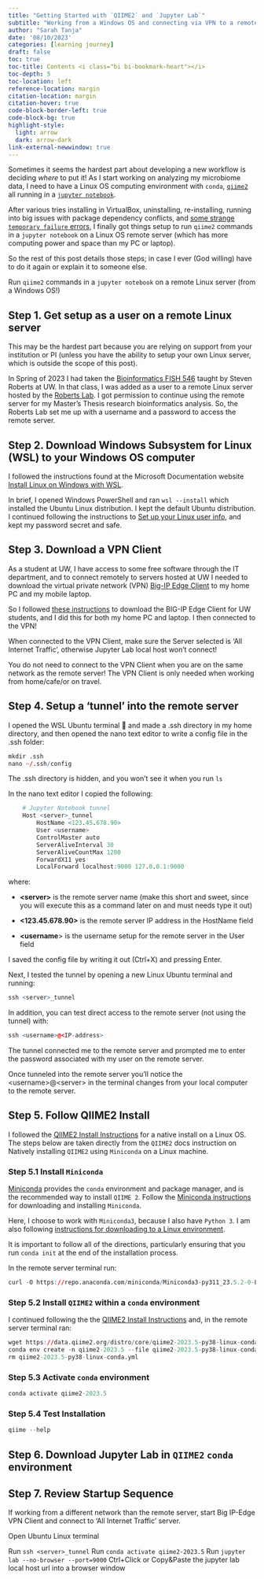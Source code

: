 ```yaml
---
title: "Getting Started with `QIIME2` and `Jupyter Lab`"
subtitle: "Working from a Windows OS and connecting via VPN to a remote server"
author: "Sarah Tanja"
date: '08/10/2023'
categories: [learning journey]
draft: false
toc: true
toc-title: Contents <i class="bi bi-bookmark-heart"></i>
toc-depth: 5
toc-location: left
reference-location: margin
citation-location: margin
citation-hover: true
code-block-border-left: true
code-block-bg: true
highlight-style: 
  light: arrow
  dark: arrow-dark
link-external-newwindow: true
---
```


Sometimes it seems the hardest part about developing a new workflow is deciding *where* to put it! As I start working on analyzing my microbiome data, I need to have a Linux OS computing environment with `conda`, [`qiime2`](https://qiime2.org/) all running in a [`jupyter notebook`](https://jupyter.org/).

After various tries installing in VirtualBox, uninstalling, re-installing, running into big issues with package dependency conflicts, and [some strange `temporary failure` errors](https://forum.qiime2.org/t/temporary-failure-in-name-resolution-wget-unable-to-resolve-host-address-data-qiime2-org/27193), I finally got things setup to run `qiime2` commands in a `jupyter notebook` on a Linux OS remote server (which has more computing power and space than my PC or laptop).

So the rest of this post details those steps; in case I ever (God willing) have to do it again or explain it to someone else.

::: {.callout-note title="Objective"}
Run `qiime2` commands in a `jupyter notebook` on a remote Linux server (from a Windows OS!)
:::

## Step 1. Get setup as a user on a remote Linux server

This may be the hardest part because you are relying on support from your institution or PI (unless you have the ability to setup your own Linux server, which is outside the scope of this post).

In Spring of 2023 I had taken the [Bioinformatics FISH 546](https://sr320.github.io/course-fish546-2023/schedule.html) taught by Steven Roberts at UW. In that class, I was added as a user to a remote Linux server hosted by the [Roberts Lab](https://robertslab.github.io/resources/). I got permission to continue using the remote server for my Master's Thesis research bioinformatics analysis. So, the Roberts Lab set me up with a username and a password to access the remote server.

## Step 2. Download Windows Subsystem for Linux (WSL) to your Windows OS computer

I followed the instructions found at the Microsoft Documentation website [Install Linux on Windows with WSL](https://learn.microsoft.com/en-us/windows/wsl/install).

In brief, I opened Windows PowerShell and ran `wsl --install` which installed the Ubuntu Linux distribution. I kept the default Ubuntu distribution. I continued following the instructions to [Set up your Linux user info](https://learn.microsoft.com/en-us/windows/wsl/install#:~:text=use%20with%20WSL.-,Set%20up%20your%20Linux%20user%20info,-Once%20you%20have), and kept my password secret and safe.

## Step 3. Download a VPN Client

As a student at UW, I have access to some free software through the IT department, and to connect remotely to servers hosted at UW I needed to download the virtual private network (VPN) [Big-IP Edge Client](https://www.lib.washington.edu/help/connect/husky-onnet) to my home PC and my mobile laptop.

So I followed [these instructions](https://www.lib.washington.edu/help/connect/husky-onnet) to download the BIG-IP Edge Client for UW students, and I did this for both my home PC and laptop. I then connected to the VPN!

::: callout-important
When connected to the VPN Client, make sure the Server selected is 'All Internet Traffic', otherwise Jupyter Lab local host won't connect!
:::

::: callout-important
You do not need to connect to the VPN Client when you are on the same network as the remote server! The VPN Client is only needed when working from home/cafe/or on travel.
:::


## Step 4. Setup a 'tunnel' into the remote server

I opened the WSL Ubuntu terminal 🐧 and made a .ssh directory in my home directory, and then opened the nano text editor to write a config file in the .ssh folder:

```r
mkdir .ssh
nano ~/.ssh/config
```

::: callout-tip
The .ssh directory is hidden, and you won't see it when you run `ls`
:::

In the nano text editor I copied the following:

```r
    # Jupyter Notebook tunnel
    Host <server>_tunnel
        HostName <123.45.678.90>
        User <username>
        ControlMaster auto
        ServerAliveInterval 30
        ServerAliveCountMax 1200
        ForwardX11 yes
        LocalForward localhost:9000 127.0.0.1:9000
```

where:

-   **\<server>** is the remote server name (make this short and sweet, since you will execute this as a command later on and must needs type it out)

-    **\<123.45.678.90>** is the remote server IP address in the HostName field

-   **\<username**\> is the username setup for the remote server in the User field

I saved the config file by writing it out (Ctrl+X) and pressing Enter.

Next, I tested the tunnel by opening a new Linux Ubuntu terminal and running:

```r
ssh <server>_tunnel
```

In addition, you can test direct access to the remote server (not using the tunnel) with:

```r
ssh <username>@<IP-address>
```

The tunnel connected me to the remote server and prompted me to enter the password associated with my user on the remote server.

::: callout-tip
Once tunneled into the remote server you'll notice the \<username>\@\<server> in the terminal changes from your local computer to the remote server.
:::

## Step 5. Follow QIIME2 Install

I followed the [QIIME2 Install Instructions](https://docs.qiime2.org/2023.5/install/native/) for a native install on a Linux OS. The steps below are taken directly from the `QIIME2` docs instruction on Natively installing `QIIME2` using `Miniconda` on a Linux machine.

### Step 5.1 Install `Miniconda`

[Miniconda](https://docs.conda.io/en/latest/miniconda.html) provides the `conda` environment and package manager, and is the recommended way to install `QIIME 2`. Follow the [Miniconda instructions](https://conda.io/projects/conda/en/latest/user-guide/install/index.html) for downloading and installing `Miniconda`.

Here, I choose to work with `Miniconda3`, because I also have `Python 3`. I am also following [instructions for downloading to a Linux environment](https://conda.io/projects/conda/en/latest/user-guide/install/linux.html).

:::{.callout-important}
It is important to follow all of the directions, particularly ensuring that you run `conda init` at the end of the installation process.
:::

In the remote server terminal run:

```r
curl -O https://repo.anaconda.com/miniconda/Miniconda3-py311_23.5.2-0-Linux-x86_64.sh
```

### Step 5.2 Install `QIIME2` within a `conda` environment
I continued following the the [QIIME2 Install Instructions](https://docs.qiime2.org/2023.5/install/native/) and, in the remote server terminal ran:
```r
wget https://data.qiime2.org/distro/core/qiime2-2023.5-py38-linux-conda.yml
conda env create -n qiime2-2023.5 --file qiime2-2023.5-py38-linux-conda.yml
rm qiime2-2023.5-py38-linux-conda.yml
```

### Step 5.3 Activate `conda` environment
```r
conda activate qiime2-2023.5
```

### Step 5.4 Test Installation
```r
qiime --help
```

## Step 6. Download Jupyter Lab in `QIIME2` `conda` environment


## Step 7. Review Startup Sequence
If working from a different network than the remote server, start Big IP-Edge VPN Client and connect to 'All Internet Traffic' server.

Open Ubuntu Linux terminal

Run `ssh <server>_tunnel`
Run `conda activate qiime2-2023.5`
Run `jupyter lab --no-browser --port=9000`
Ctrl+Click or Copy&Paste the jupyter lab local host url into a browser window


